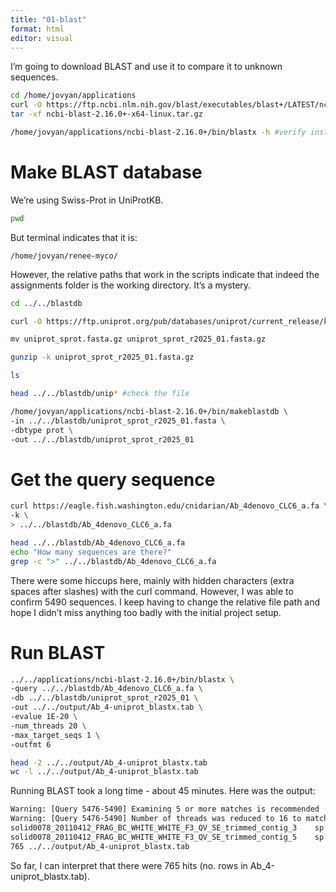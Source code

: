 ```yaml
---
title: "01-blast"
format: html
editor: visual
---
```


I'm going to download BLAST and use it to compare it to unknown sequences.

```bash
cd /home/jovyan/applications
curl -O https://ftp.ncbi.nlm.nih.gov/blast/executables/blast+/LATEST/ncbi-blast-2.16.0+-x64-linux.tar.gz
tar -xf ncbi-blast-2.16.0+-x64-linux.tar.gz
```

```bash
/home/jovyan/applications/ncbi-blast-2.16.0+/bin/blastx -h #verify installation
```

# Make BLAST database

We're using Swiss-Prot in UniProtKB.

```bash
pwd
```

But terminal indicates that it is:

```         
/home/jovyan/renee-myco/
```

However, the relative paths that work in the scripts indicate that indeed the assignments folder is the working directory. It's a mystery.

```bash
cd ../../blastdb

curl -O https://ftp.uniprot.org/pub/databases/uniprot/current_release/knowledgebase/complete/uniprot_sprot.fasta.gz

mv uniprot_sprot.fasta.gz uniprot_sprot_r2025_01.fasta.gz

gunzip -k uniprot_sprot_r2025_01.fasta.gz

ls 
```

```bash
head ../../blastdb/unip* #check the file
```

```bash
/home/jovyan/applications/ncbi-blast-2.16.0+/bin/makeblastdb \
-in ../../blastdb/uniprot_sprot_r2025_01.fasta \
-dbtype prot \
-out ../../blastdb/uniprot_sprot_r2025_01

```

# Get the query sequence

```bash
curl https://eagle.fish.washington.edu/cnidarian/Ab_4denovo_CLC6_a.fa \
-k \
> ../../blastdb/Ab_4denovo_CLC6_a.fa 

head ../../blastdb/Ab_4denovo_CLC6_a.fa
echo "How many sequences are there?"
grep -c ">" ../../blastdb/Ab_4denovo_CLC6_a.fa
```

There were some hiccups here, mainly with hidden characters (extra spaces after slashes) with the curl command. However, I was able to confirm 5490 sequences. I keep having to change the relative file path and hope I didn't miss anything too badly with the initial project setup.

# Run BLAST

```bash
../../applications/ncbi-blast-2.16.0+/bin/blastx \
-query ../../blastdb/Ab_4denovo_CLC6_a.fa \
-db ../../blastdb/uniprot_sprot_r2025_01 \
-out ../../output/Ab_4-uniprot_blastx.tab \
-evalue 1E-20 \
-num_threads 20 \
-max_target_seqs 1 \
-outfmt 6

head -2 ../../output/Ab_4-uniprot_blastx.tab
wc -l ../../output/Ab_4-uniprot_blastx.tab

```

Running BLAST took a long time - about 45 minutes. Here was the output:

```bash
Warning: [Query 5476-5490] Examining 5 or more matches is recommended
Warning: [Query 5476-5490] Number of threads was reduced to 16 to match the number of available CPUs
solid0078_20110412_FRAG_BC_WHITE_WHITE_F3_QV_SE_trimmed_contig_3	sp|O42248|GBLP_DANRE	82.456	171	30	0	1	513	35	205	2.83e-103	301
solid0078_20110412_FRAG_BC_WHITE_WHITE_F3_QV_SE_trimmed_contig_5	sp|Q08013|SSRG_RAT	75.385	65	16	0	3	197	121	185	1.41e-28	104
765 ../../output/Ab_4-uniprot_blastx.tab
```

So far, I can interpret that there were 765 hits (no. rows in Ab_4-uniprot_blastx.tab).
